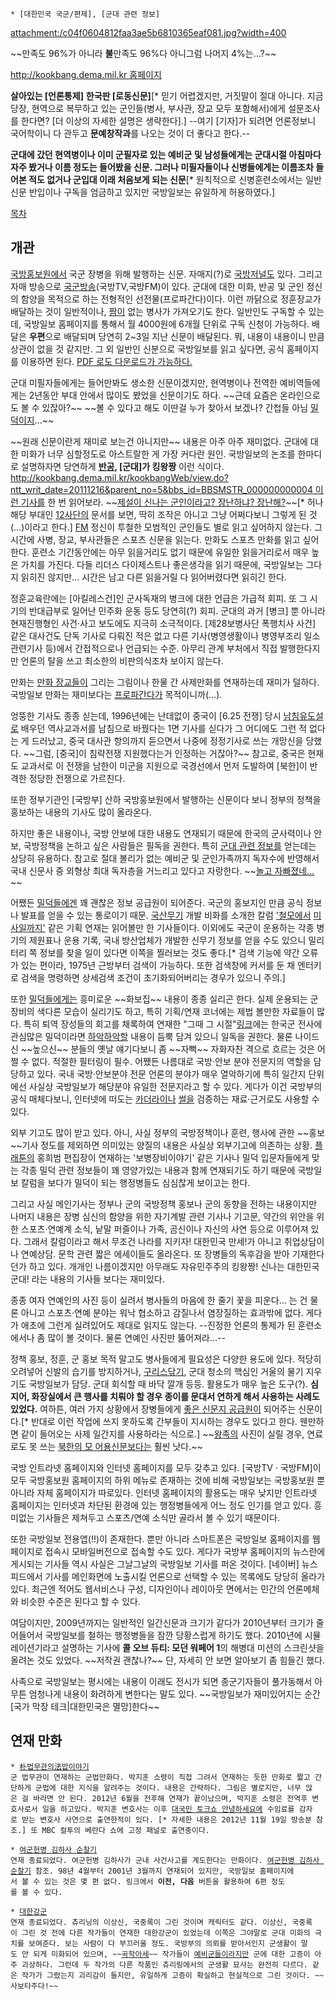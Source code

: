  * [대한민국 국군/편제], [군대 관련 정보]

attachment:/c04f0604812faa3ae5b6810365eaf081.jpg?width=400

~~만족도 96%가 아니라 '''불'''만족도 96%다 아니그럼 나머지 4%는...?~~

[[http://kookbang.dema.mil.kr 홈페이지]]

'''살아있는 [언론통제]''' 
'''한국판 [로동신문]'''[* 믿기 어렵겠지만, 거짓말이 절대 아니다. 지금 당장, 현역으로 복무하고 있는 군인들(병사, 부사관, 장교 모두 포함해서)에게 설문조사를 한다면? [더 이상의 자세한 설명은 생략한다].]
--여기 [기자]가 되려면 언론정보니 국어학이니 다 관두고 '''문예창작과'''를 나오는 것이 더 좋다고 한다.-- 

'''군대에 갔던 현역병이나 이미 군필자로 있는 예비군 및 남성들에게는 군대시절 아침마다 자주 봤거나 이름 정도는 들어봤을 신문. 그러나 미필자들이나 신병들에게는 이름조차 들어본 적도 없거나 군입대 이래 처음보게 되는 신문'''[* 원칙적으로 신병훈련소에서는 일반 신문 반입이나 구독을 엄금하고 있지만 국방일보는 유일하게 허용하였다.] 

[[목차]]
== 개관 ==
[[국방홍보원]]에서 국군 장병을 위해 발행하는 신문. 자매지(?)로 [[국방저널]]도 있다. 그리고 자매 방송으로 [[국군방송]](국방TV,국방FM)이 있다.  군대에 대한 미화, 반공 및 군인 정신의 함양을 목적으로 하는 전형적인 선전물(프로파간다)이다. 이런 까닭으로 정훈장교가 배달하는 것이 일반적이나, [[짬]]이 없는 병사가 가져오기도 한다. 일반인도 구독할 수 있는데, 국방일보 홈페이지를 통해서 월 4000원에 6개월 단위로 구독 신청이 가능하다. 배달은 '''우편'''으로 배달되며 당연히 2~3일 지난 신문이 배달된다. 뭐, 내용이 내용이니 만큼 상관이 없을 것 같지만. 그 외 일반인 신분으로 국방일보를 읽고 싶다면, 공식 홈페이지를 이용하면 된다. [http://kookbang.dema.mil.kr/kookbangWeb/pdfView.do PDF 로도 다운로드가 가능하다.]

군대 미필자들에게는 들어만봐도 생소한 신문이겠지만, 현역병이나 전역한 예비역들에게는 2년동안 부대 안에서 많이도 봤었을 신문이기도 하다. ~~근데 요즘은 온라인으로도 볼 수 있잖아?~~ ~~볼 수 있다고 해도 이딴걸 누가 찾아서 보겠나? 간첩들 아님 [[밀덕]]이지…~~

~~원래 신문이란게 재미로 보는건 아니지만~~ 내용은 아주 아주 재미없다. 군대에 대한 미화가 너무 심할정도로 아스트랄한 게 가장 커다란 원인. 국방일보의 논조를 한마디로 설명하자면 당연하게 '''[[반공]], [군대]가 킹왕짱''' 이런 식이다. [[http://kookbang.dema.mil.kr/kookbangWeb/view.do?ntt_writ_date=20111216&parent_no=5&bbs_id=BBSMSTR_000000000004 이런 기사]]를 한 번 읽어보라. ~~[[개소리|제설이 신나는 군인이라고? 장난하냐? 장난해?]]~~[* 허나 해당 부대인 [[제12보병사단|12사단]]의 문서를 보면, 딱히 조작은 아니고 그냥 어쩌다보니 그렇게 된 것(…)이라고 한다.] [[FM]] 정신이 투철한 모범적인 군인들도 별로 읽고 싶어하지 않는다. 그 시간에 사병, 장교, 부사관들은 스포츠 신문을 읽는다. 만화도 스포츠 만화를 읽고 싶어한다. 훈련소 기간동안에는 아무 읽을거리도 없기 때문에 유일한 읽을거리로서 매우 높은 가치를 가진다. 다들 리더스 다이제스트나 좋은생각을 읽기 때문에, 국방일보는 그다지 읽히진 않지만… 시간은 남고 다른 읽을거릴 다 읽어버렸다면 읽히긴 한다. 

정훈교육란에는 [아킬레스건]인 군사독재의 병크에 대한 언급은 가급적 회피. 또 그 시기의 반대급부로 일어난 민주화 운동 등도 당연히(?) 회피. 군대의 과거 [병크] 뿐 아니라 현재진행형인 사건·사고 보도에도 지극히 소극적이다. [제28보병사단 폭행치사 사건] 같은 대사건도 단독 기사로 다뤄진 적은 없고 다른 기사(병영생활이나 병영부조리 일소 관련기사 등)에서 간접적으로나 언급되는 수준. 아무리 관계 부처에서 직접 발행한다지만 언론의 탈을 쓰고 최소한의 비판의식조차 보이지 않는다.

만화는 [[만화 장교]]들이 그리는 그림이나 한물 간 사제만화를 연재하는데 재미가 덜하다. 국방일보 만화는 재미보다는 [[프로파간다]]가 목적이니까(…).

엉뚱한 기사도 종종 싣는데, 1996년에는 난데없이 중국이 [6.25 전쟁] 당시 [[남침유도설]]로 배우던 역사교과서를 남침으로 바꿨다는 1면 기사를 싣다가 그 어디에도 그런 적 없다는 게 드러났고, 중국 대사관 항의까지 듣으면서 나중에 정정기사로 쓰는 개망신을 당했다. ~~그럼, [중국]이 침략전쟁 지원했다는거 인정하는 거잖아?~~ 참고로, 중국은 현재도 교과서로 이 전쟁을 남한이 미군을 지원으로 국경선에서 먼저 도발하여 [북한]이 반격한 정당한 전쟁으로 가르친다. 

또한 정부기관인 [국방부] 산하 국방홍보원에서 발행하는 신문이다 보니 정부의 정책을 홍보하는 내용의 기사도 많이 올라온다. 

하지만 좋은 내용이나, 국방 안보에 대한 내용도 연재되기 때문에 한국의 군사력이나 안보, 국방정책을 논하고 싶은 사람들은 필독을 권한다. 특히 [[군대 관련 정보]]를 얻는데는 상당히 유용하다. 참고로 절대 볼리가 없는 예비군 및 군인가족까지 독자수에 반영해서 국내 신문사 중 외형상 최대 독자층을 거느리고 있다고 자랑한다. ~~[[두분토론|놀고 자빠졌네…]]~~

어쨌든 [[밀덕]]들에겐 꽤 괜찮은 정보 공급원이 되어준다. 국군의 홍보지인 만큼 공식 정보나 발표를 얻을 수 있는 통로이기 때문. [[국산무기]] 개발 비화를 소개한 칼럼 [http://kookbang.dema.mil.kr/kookbangWeb/list.do?parent_bbs_id=BBSMSTR_000000000217 '철모에서] [http://kookbang.dema.mil.kr/kookbangWeb/list.do?parent_bbs_id=BBSMSTR_000000000293 미사일까지'] 같은 기획 연재는 읽어볼만 한 기사들이다. 이외에도 국군이 운용하는 각종 병기의 제원표나 운용 기록, 국내 방산업체가 개발한 신무기 정보를 얻을 수도 있으니 밀리터리 쪽 정보를 찾을 일이 있다면 이쪽을 찔러보는 것도 좋다.[* 검색 기능에 약간 오류가 있는 편이라, 1975년 근방부터 검색이 가능하다. 또한 검색창에 커서를 둔 채 엔터키로 검색을 명령하면 상세검색 조건이 초기화되어버리는 경우가 있으니 주의.]

또한 [[밀덕]]들에게는 흥미로운 ~~화보집~~ 내용이 종종 실리곤 한다. 실제 운용되는 군 장비의 색다른 모습이 실리기도 하고, 특히 기획/연재 코너에는 제법 볼만한 자료들이 많다. 특히 퇴역 장성들의 회고를 채록하여 연재한 "그때 그 시절"[http://kookbang.dema.mil.kr/kdd/MenuGisaList.jsp?page_number=3&menuCd=2001&menuSeq=16&menuCnt=30917&writeDate=20100316 링크]에는 한국군 전사에 관심많은 밀덕이라면 [[하악하악]]할 내용이 듬뿍 담겨 있으니 일독을 권한다. 물론 나이드신 ~~높으신~~ 분들의 옛날 얘기다보니 좀 ~~자뻑~~ 자화자찬 격으로 흐르는 것은 어쩔 수 없다. 적절한 필터링이 필수. 어쨌든 나름대로 국방·안보 분야 전문지의 역할을 담당하고 있다. 국내 국방·안보분야 전문 언론의 분야가 매우 열악하기에 특히 일간지 단위에선 사실상 국방일보가 해당분야 유일한 전문지라고 할 수 있다. 게다가 이건 국방부의 공식 매체다보니, 인터넷에 떠도는 [[카더라 통신|카더라]]이나 [[썰]]을 검증하는 재료·근거로도 사용할 수 있다.

외부 기고도 많이 받고 있다. 아니, 사실 정부의 국방정책이나 훈련, 행사에 관한 ~~홍보~~기사 정도를 제외하면 의미있는 양질의 내용은 사실상 외부기고에 의존하는 상황. [[플래툰]]의 홍희범 편집장이 연재하는 '보병장비이야기' 같은 기사나 밀덕 입문자들에게 맞는 각종 밀덕 관련 정보들이 꽤 영양가있는 내용과 함께 연재되기도 하기 때문에 국방일보 칼럼을 보다가 밀덕이 되는 행정병들도 심심찮게 보이고는 한다.

그리고 사실 메인기사는 정부나 군의 국방정책 홍보나 군의 동향을 전하는 내용이지만 나머지 내용은 장병 심신의 함양을 위한 자기계발 관련 기사나 기고문, 약간의 위안을 위한 스포츠·연예계 소식, 낱말 퍼즐이나 가족, 곰신이나 자신의 사연 등으로 이루어져 있다. 그래서 칼럼이라고 해서 무조건 나라를 지키자! 대한민국 만세!가 아니고 취업상담이나 연예상담. 문학 관련 짧은 에세이들도 올라온다. 또 장병들의 독후감을 받아 기재한다던가 하고 있다. 개개인 나름이겠지만 아무래도 자유민주주의 킹왕짱! 신나는 대한민국 군대! 라는 내용의 기사들 보다는 재미있다. 

종종 여자 연예인의 사진 등이 실려서 병사들의 마음에 한 줄기 꽃을 피운다… 는 건 물론 아니고 스포츠·연예 분야는 워낙 협소하고 감질나서 염장질하는 효과밖에 없다. 게다가 애초에 그런게 실려있어도 제대로 읽지도 않는다. --진정한 언론의 통제가 된 훈련소에서나 좀 많이 볼 것이다. 물론 연예인 사진만 뚫어져라…-- 

정책 홍보, 정훈, 군 홍보 목적 말고도 병사들에게 필요성은 다양한 용도에 있다. 적당히 오려넣어 신발의 습기를 방지하거나, [[구리스]]닦기, 군대 청소의 핵심인 거울의 물기 지우기도 국방일보가 담당. 군대 회식할 때 바닥 깔개 등등. 활용도가 매우 높은 도구(?). '''심지어, 화장실에서 큰 행사를 치뤄야 할 경우 종이를 문대서 연하게 해서 사용하는 사례도 있었다.''' 여하튼, 여러 가지 상황에서 장병들에게 [[베어 그릴스|좋은 신문지 공급원]]이 되어주는 신문이다.[* 반대로 이런 작업에 쓰지 못하도록 간부들이 지시하는 경우도 있다고 한다. 웬만하면 같이 들어오는 사제 일간지를 사용하라는 식으로.] ~~[[김일성|왕]][[김정일|족]]의 사진이 실릴 경우, 연료로도 못 쓰는 [[로동신문|북한의 모 어용신문]]보다는 훨씬 낫다.~~

국방 인트라넷 홈페이지와 인터넷 홈페이지를 모두 갖추고 있다. [국방TV · 국방FM]이 모두 국방홍보원 홈페이지의 하위 메뉴로 존재하는 것에 비해 국방일보는 국방홍보원 뿐 아니라 자체 홈페이지가 따로있다. 인터넷 홈페이지의 활용도는 매우 낮지만 인트라넷 홈페이지는 인터넷과 차단된 환경에 있는 행정병들에게 어느 정도 인기를 얻고 있다. 흥미없는 기사들은 제쳐두고 스포츠/연예 소식만 골라서 볼 수 있기 때문이다. 

또한 국방일보 전용앱(!!)이 존재한다. 뿐만 아니라 스마트폰은 국방일보 홈페이지를 웹페이지로 접속시 모바일버전으로 접속할 수도 있다. 게다가 국방부 홈페이지의 뉴스란에 게시되는 기사들 역시 사실은 그날그날의 국방일보 기사를 퍼온 것이다. [네이버] 뉴스피드에서 기사를 메인화면에 노출시킬 언론으로 선택할 수 있는 목록에도 당당히 올라가 있다. 최근엔 적어도 웹서비스나 구성, 디자인이나 레이아웃 면에서는 민간의 언론메체와 비슷한 수준은 된다고 할 수 있다.

여담이지만, 2009년까지는 일반적인 일간신문과 크기가 같다가 2010년부터 크기가 줄어들어서 국방일보를 철하는 행정병들을 잠깐 당황스럽게 하기도 했다. 2010년에 시뮬레이션기라고 설명하는 기사에 '''콜 오브 듀티: 모던 워페어 1'''의 해병대 미션의 스크린샷을 올려논 것도 있었다. ~~저작권 괜찮나?~~ 단, 자세히 안 보면 알아보기 좀 힘들긴 했다.

사족으로 국방일보는 평시에는 내용이 이래도 전시가 되면 종군기자들이 풀가동해서 아무튼 엄청나게 내용이 화려하게 변한다는 말도 있다. ~~국방일보가 재미있어지는 순간 [국가 막장 테크|대한민국은 멸망]한다~~

== 연재 만화 ==
 * [http://kookbang.dema.mil.kr/kdd/CartoonType.jsp?menuCd=2002&menuSeq=9&menuCnt=30918&writeDate=20090517 朴법무관의法밥이야기]
 군 법무관이 연재하는 군법만화다. 박지훈 소령이 직접 그려서 연재하는 듯한 만화로 짧고 간단하게 군법에 대한 지식을 알려주는 것이다. 내용은 간략하다. 그림은 별로지만, 너무 많은 걸 바라면 안 된다. 2012년 6월을 전후해 연재가 끝이났으며, 박지훈 소령은 전역후 변호사로서 일을 하고있다. 박지훈 변호사는 이후 [[대국민 토크쇼 안녕하세요]]에 수임료를 감자로 받는 변호사 사연으로 출연한적이 있다. [* 자세한 내용은 2012년 11월 19일 방송분 참조.] 또 MBC 컬투의 베란다 쇼에 고정 패널로 출연중이다.

 * [http://kookbang.dema.mil.kr/kdd/CartoonType.jsp?writeDate=20010201&menuCd=2002&menuSeq=1&vals=exist&subSeq=&menuCnt=30918 여군헌병 김하사 순찰기]
 연재 종료되었다. 여군헌병 김하사가 군내 사건사고를 계도한다는 만화이다. [[여군헌병 김하사 순찰기]] 참조. 98년 4월부터 2001년 3월까지 연재되어 있지만, 국방일보 홈페이지에서 볼 수 있는 것은 몇 편 없다. 링크에서 '''이전, 다음''' 버튼을 활용하여 6편 정도를 볼 수 있다.

 * [http://kookbang.dema.mil.kr/kdd/CartoonType.jsp?writeDate=20060828&menuCd=2002&menuSeq=8&kindSeq=1&vals=exist&subSeq=&menuCnt=30918 대한강군]
 연재 종료되었다. 츄리닝의 이상신, 국중록이 그린 것이며 캐릭터도 같다. 이상신, 국중록이 그린 것 전에 다른 작가들이 연재한 대한강군이 있었는데 이쪽은 그야말로 군대 미화의 극치를 보여준다. 보는 사람이 다 부끄러울 정도. 국방부의 의뢰를 받아서인지 군생활이 말도 안 되게 미화되어 있으며, ~~[[곡학아세]]~~ 작가들이 [[예비군]]들이라지만 군에 대한 고증이 아주 괴상하다. 그런데 두 작가의 다른 작품인 츄리링에서의 군생활 묘사는 완전히 다르다. 같은 작가가 그렸는지 괴리감이 들지만, 유일하게 고증이 확실하고 현실적으로 그린 것이다. ~~사보타주다!~~
